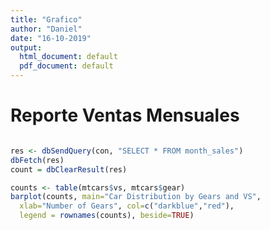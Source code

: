 ```yaml
---
title: "Grafico"
author: "Daniel"
date: "16-10-2019"
output:
  html_document: default
  pdf_document: default
---
```


# Reporte Ventas Mensuales

```r


```

```r


res <- dbSendQuery(con, "SELECT * FROM month_sales")
dbFetch(res)
count = dbClearResult(res)
```

```r
counts <- table(mtcars$vs, mtcars$gear)
barplot(counts, main="Car Distribution by Gears and VS",
  xlab="Number of Gears", col=c("darkblue","red"),
  legend = rownames(counts), beside=TRUE)
```








